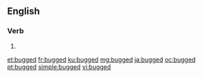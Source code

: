 ==English==

===Verb===
{{head|en|verb form}}

# {{en-past of|bug}}

[[et:bugged]]
[[fr:bugged]]
[[ku:bugged]]
[[mg:bugged]]
[[ja:bugged]]
[[oc:bugged]]
[[pt:bugged]]
[[simple:bugged]]
[[vi:bugged]]
